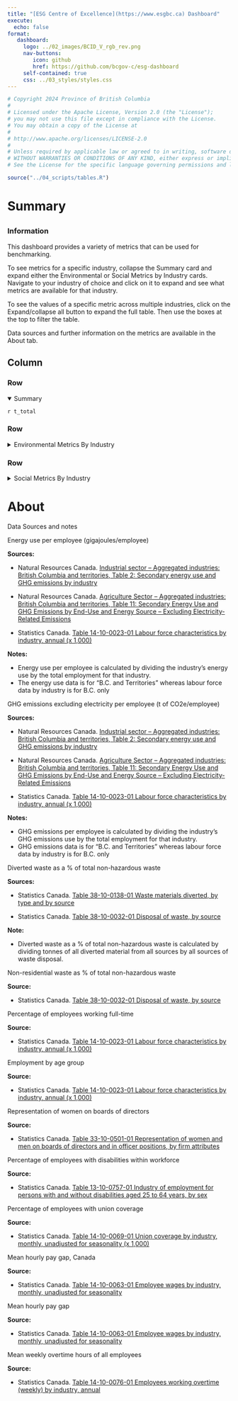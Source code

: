 ```yaml
---
title: "[ESG Centre of Excellence](https://www.esgbc.ca) Dashboard"
execute: 
  echo: false
format:
   dashboard:
     logo: ../02_images/BCID_V_rgb_rev.png
     nav-buttons:
        icon: github
        href: https://github.com/bcgov-c/esg-dashboard
     self-contained: true
     css: ../03_styles/styles.css
---
```


```r
# Copyright 2024 Province of British Columbia
# 
# Licensed under the Apache License, Version 2.0 (the "License");
# you may not use this file except in compliance with the License.
# You may obtain a copy of the License at
# 
# http://www.apache.org/licenses/LICENSE-2.0
# 
# Unless required by applicable law or agreed to in writing, software distributed under the License is distributed on an "AS IS" BASIS,
# WITHOUT WARRANTIES OR CONDITIONS OF ANY KIND, either express or implied.
# See the License for the specific language governing permissions and limitations under the License.
```

```r
source("../04_scripts/tables.R")
```

# Summary

##  {.sidebar width="18%"}

### Information

This dashboard provides a variety of metrics that can be used for benchmarking. 

To see metrics for a specific industry, collapse the Summary card and expand either the Environmental or Social Metrics by Industry cards. Navigate to your industry of choice and click on it to expand and see what metrics are available for that industry. 

To see the values of a specific metric across multiple industries, click on the Expand/collapse all button to expand the full table. Then use the boxes at the top to filter the table.

Data sources and further information on the metrics are available in the About tab.


## Column {width="82%"}

### Row

<details style="margin-bottom:0" open>

<summary>Summary</summary>

`r t_total`

</details>

### Row

<details style="margin-bottom:0">

<summary>Environmental Metrics By Industry</summary>

`r t_env`

</details>

### Row

<details style="margin-bottom:0">

<summary>Social Metrics By Industry</summary>

`r htmltools::knit_print.html(t_soc)`

</details>

# About {scrolling="true"}

[Data Sources and notes]{.h3 style="margin-top:0"}

::: card
[Energy use per employee (gigajoules/employee)]{.h5}

**Sources:**

-   Natural Resources Canada. [Industrial sector -- Aggregated industries: British Columbia and territories, Table 2: Secondary energy use and GHG emissions by industry](https://oee.nrcan.gc.ca/corporate/statistics/neud/dpa/showTable.cfm?type=CP&sector=agg&juris=bct&year=2021&rn=2&page=0)

-   Natural Resources Canada. [Agriculture Sector -- Aggregated industries: British Columbia and territories, Table 11: Secondary Energy Use and GHG Emissions by End-Use and Energy Source – Excluding Electricity-Related Emissions](https://oee.nrcan.gc.ca/corporate/statistics/neud/dpa/showTable.cfm?type=CP&sector=agr&juris=bct&year=2021&rn=1&page=0)

-   Statistics Canada. [Table 14-10-0023-01 Labour force characteristics by industry, annual (x 1,000)](https://doi.org/10.25318/1410002301-eng)

**Notes:**

-   Energy use per employee is calculated by dividing the industry's energy use by the total employment for that industry.
-   The energy use data is for "B.C. and Territories" whereas labour force data by industry is for B.C. only
:::

::: card
[GHG emissions excluding electricity per employee (t of CO2e/employee)]{.h5}

**Sources:**

-   Natural Resources Canada. [Industrial sector -- Aggregated industries: British Columbia and territories, Table 2: Secondary energy use and GHG emissions by industry](https://oee.nrcan.gc.ca/corporate/statistics/neud/dpa/showTable.cfm?type=CP&sector=agg&juris=bct&year=2021&rn=2&page=0)

-   Natural Resources Canada. [Agriculture Sector -- Aggregated industries: British Columbia and territories, Table 11: Secondary Energy Use and GHG Emissions by End-Use and Energy Source – Excluding Electricity-Related Emissions](https://oee.nrcan.gc.ca/corporate/statistics/neud/dpa/showTable.cfm?type=CP&sector=agr&juris=bct&year=2021&rn=1&page=0)

-   Statistics Canada. [Table 14-10-0023-01 Labour force characteristics by industry, annual (x 1,000)](https://doi.org/10.25318/1410002301-eng)

**Notes:**

-   GHG emissions per employee is calculated by dividing the industry's GHG emissions use by the total employment for that industry.
-   GHG emissions data is for "B.C. and Territories" whereas labour force data by industry is for B.C. only
:::

::: card
[Diverted waste as a % of total non-hazardous waste]{.h5}

**Sources:**

-   Statistics Canada. [Table 38-10-0138-01 Waste materials diverted, by type and by source](https://doi.org/10.25318/3810013801-eng)

-   Statistics Canada. [Table 38-10-0032-01 Disposal of waste, by source](https://doi.org/10.25318/3810003201-eng)

**Note:**

-   Diverted waste as a % of total non-hazardous waste is calculated by dividing tonnes of all diverted material from all sources by all sources of waste disposal.
:::

::: card
[Non-residential waste as % of total non-hazardous waste]{.h5}

**Source:**

-   Statistics Canada. [Table 38-10-0032-01 Disposal of waste, by source](https://doi.org/10.25318/3810003201-eng)
:::

::: card
[Percentage of employees working full-time]{.h5}

**Source:**

-   Statistics Canada. [Table 14-10-0023-01 Labour force characteristics by industry, annual (x 1,000)](https://doi.org/10.25318/1410002301-eng)
:::

::: card
[Employment by age group]{.h5}

**Source:**

-   Statistics Canada. [Table 14-10-0023-01 Labour force characteristics by industry, annual (x 1,000)](https://doi.org/10.25318/1410002301-eng)
:::

::: card
[Representation of women on boards of directors]{.h5}

**Source:**

-   Statistics Canada. [Table 33-10-0501-01 Representation of women and men on boards of directors and in officer positions, by firm attributes](https://doi.org/10.25318/3310050101-eng)
:::

::: card
[Percentage of employees with disabilities within workforce]{.h5}

**Source:**

-   Statistics Canada. [Table 13-10-0757-01 Industry of employment for persons with and without disabilities aged 25 to 64 years, by sex](https://doi.org/10.25318/1310075701-eng)
:::

::: card
[Percentage of employees with union coverage]{.h5}

**Source:**

-   Statistics Canada. [Table 14-10-0069-01 Union coverage by industry, monthly, unadjusted for seasonality (x 1,000)](https://doi.org/10.25318/1410006901-eng)
:::

::: card
[Mean hourly pay gap, Canada]{.h5}

**Source:**

-   Statistics Canada. [Table 14-10-0063-01 Employee wages by industry, monthly, unadjusted for seasonality](https://doi.org/10.25318/1410006301-eng)
:::

::: card
[Mean hourly pay gap]{.h5}

**Source:**

-   Statistics Canada. [Table 14-10-0063-01 Employee wages by industry, monthly, unadjusted for seasonality](https://doi.org/10.25318/1410006301-eng)
:::

::: card
[Mean weekly overtime hours of all employees]{.h5}

**Source:**

-   Statistics Canada. [Table 14-10-0076-01 Employees working overtime (weekly) by industry, annual](https://doi.org/10.25318/1410007601-eng)
:::
